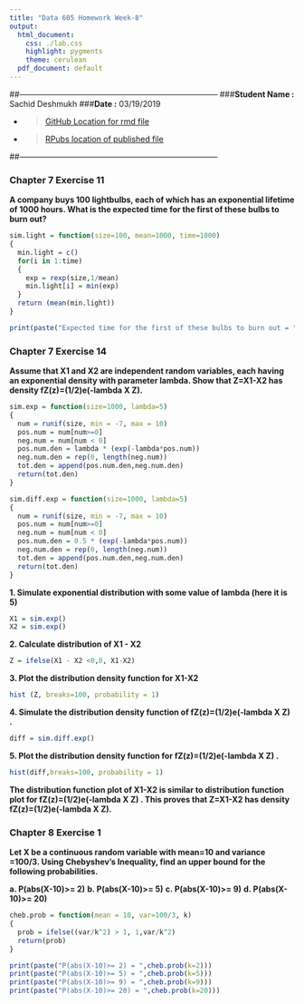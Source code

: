 ```yaml
---
title: "Data 605 Homework Week-8"
output:
  html_document:
    css: ./lab.css
    highlight: pygments
    theme: cerulean
  pdf_document: default
---
```


##---------------------------------------------------------------------------
###**Student Name :** Sachid Deshmukh
###**Date :** 03/19/2019

* > [GitHub Location for rmd 
file](https://github.com/mlforsachid/MSDSQ2Data605/blob/master/Week8/HW-8/SachidVijay.Deshmukh60.Rmd)

* > [RPubs location of published file](http://rpubs.com/sachid/Data605Week8HW)

##---------------------------------------------------------------------------

### Chapter 7 Exercise 11

**A company buys 100 lightbulbs, each of which has an exponential lifetime of 1000 hours. What is the expected time for the first of these bulbs to burn out?**

```r
sim.light = function(size=100, mean=1000, time=1000)
{
  min.light = c()
  for(i in 1:time)
  {
    exp = rexp(size,1/mean)
    min.light[i] = min(exp)
  }
  return (mean(min.light))
}

print(paste("Expected time for the first of these bulbs to burn out = ", sim.light()))
```

### Chapter 7 Exercise 14

**Assume that X1 and X2 are independent random variables, each having an exponential density with parameter lambda. Show that Z=X1-X2 has density fZ(z)=(1/2)e(-lambda X Z).**

```r
sim.exp = function(size=1000, lambda=5)
{
  num = runif(size, min = -7, max = 10)
  pos.num = num[num>=0]
  neg.num = num[num < 0]
  pos.num.den = lambda * (exp(-lambda*pos.num))
  neg.num.den = rep(0, length(neg.num))
  tot.den = append(pos.num.den,neg.num.den)
  return(tot.den)
}

sim.diff.exp = function(size=1000, lambda=5)
{
  num = runif(size, min = -7, max = 10)
  pos.num = num[num>=0]
  neg.num = num[num < 0]
  pos.num.den = 0.5 * (exp(-lambda*pos.num))
  neg.num.den = rep(0, length(neg.num))
  tot.den = append(pos.num.den,neg.num.den)
  return(tot.den)
}
```
**1. Simulate exponential distribution with some value of lambda (here it is 5)**

```r
X1 = sim.exp()
X2 = sim.exp()
```

**2. Calculate distribution of X1 - X2**

```r
Z = ifelse(X1 - X2 <0,0, X1-X2)
```

**3. Plot the distribution density function for X1-X2**

```r
hist (Z, breaks=100, probability = 1)
```

**4. Simulate the distribution density function of fZ(z)=(1/2)e(-lambda X Z) .**

```r
diff = sim.diff.exp()
```

**5. Plot the distribution density function for fZ(z)=(1/2)e(-lambda X Z) .**

```r
hist(diff,breaks=100, probability = 1)
```

**The distribution function plot of X1-X2 is similar to distribution function plot for fZ(z)=(1/2)e(-lambda X Z) . This proves that Z=X1-X2  has density fZ(z)=(1/2)e(-lambda X Z).**

### Chapter 8 Exercise 1

**Let X be a continuous random variable with mean=10 and variance =100/3. Using Chebyshev's Inequality, find an upper bound for the following probabilities.**

**a. P(abs(X-10)>= 2)**
**b. P(abs(X-10)>= 5)**
**c. P(abs(X-10)>= 9)**
**d. P(abs(X-10)>= 20)**

```r
cheb.prob = function(mean = 10, var=100/3, k)
{
  prob = ifelse((var/k^2) > 1, 1,var/k^2)
  return(prob)
}

print(paste("P(abs(X-10)>= 2) = ",cheb.prob(k=2)))
print(paste("P(abs(X-10)>= 5) = ",cheb.prob(k=5)))
print(paste("P(abs(X-10)>= 9) = ",cheb.prob(k=9)))
print(paste("P(abs(X-10)>= 20) = ",cheb.prob(k=20)))
```

